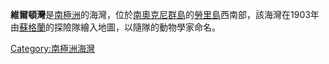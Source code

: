 {{unreferenced|time=2013-10-27T05:00:54+00:00}}
{{coord|60|46|S|44|45|W|display=title}}

'''維爾頓灣'''是[[南極洲|南極洲]]的海灣，位於[[南奧克尼群島|南奧克尼群島]]的[[勞里島|勞里島]]西南部，該海灣在1903年由[[蘇格蘭|蘇格蘭]]的探險隊繪入地圖，以隨隊的動物學家命名。

{{Antarctica-geo-stub}}
[[Category:南極洲海灣|Category:南極洲海灣]]